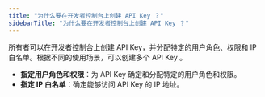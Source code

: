 ```yaml
---
title: "为什么要在开发者控制台上创建 API Key ？"
sidebarTitle: "为什么要在开发者控制台上创建 API Key ？"
---
```


所有者可以在开发者控制台上创建 API Key，并分配特定的用户角色、权限和 IP 白名单。根据不同的使用场景，可以创建多个 API Key 。

- **指定用户角色和权限**：为 API Key 确定和分配特定的用户角色和权限。
- **指定 IP 白名单**：确定能够访问 API Key 的 IP 地址。